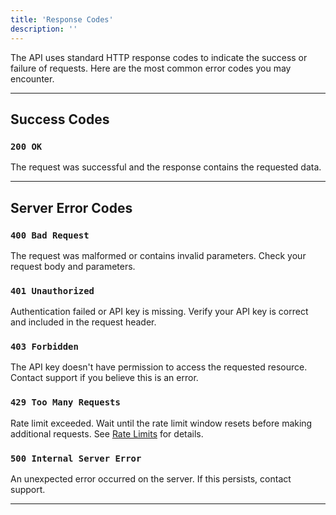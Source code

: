 ```yaml
---
title: 'Response Codes'
description: ''
---
```


The API uses standard HTTP response codes to indicate the success or failure of requests. Here are the most common error codes you may encounter.

---

## Success Codes

### `200 OK`
The request was successful and the response contains the requested data.

---

## Server Error Codes

### `400 Bad Request`
The request was malformed or contains invalid parameters. Check your request body and parameters.

### `401 Unauthorized`
Authentication failed or API key is missing. Verify your API key is correct and included in the request header.

### `403 Forbidden`
The API key doesn't have permission to access the requested resource. Contact support if you believe this is an error.

### `429 Too Many Requests`
Rate limit exceeded. Wait until the rate limit window resets before making additional requests. See [Rate Limits](/api-reference/rate-limits) for details.

### `500 Internal Server Error`
An unexpected error occurred on the server. If this persists, contact support.

---